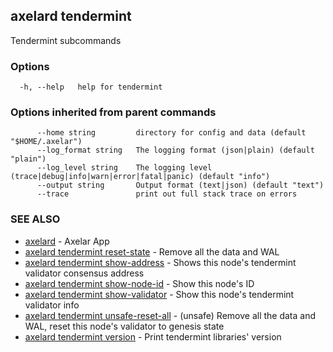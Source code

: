 ## axelard tendermint

Tendermint subcommands

### Options

```
  -h, --help   help for tendermint
```

### Options inherited from parent commands

```
      --home string         directory for config and data (default "$HOME/.axelar")
      --log_format string   The logging format (json|plain) (default "plain")
      --log_level string    The logging level (trace|debug|info|warn|error|fatal|panic) (default "info")
      --output string       Output format (text|json) (default "text")
      --trace               print out full stack trace on errors
```

### SEE ALSO

- [axelard](/cli-docs/v0_32_0/axelard) - Axelar App
- [axelard tendermint reset-state](/cli-docs/v0_32_0/axelard_tendermint_reset-state) - Remove all the data and WAL
- [axelard tendermint show-address](/cli-docs/v0_32_0/axelard_tendermint_show-address) - Shows this node's tendermint validator consensus address
- [axelard tendermint show-node-id](/cli-docs/v0_32_0/axelard_tendermint_show-node-id) - Show this node's ID
- [axelard tendermint show-validator](/cli-docs/v0_32_0/axelard_tendermint_show-validator) - Show this node's tendermint validator info
- [axelard tendermint unsafe-reset-all](/cli-docs/v0_32_0/axelard_tendermint_unsafe-reset-all) - (unsafe) Remove all the data and WAL, reset this node's validator to genesis state
- [axelard tendermint version](/cli-docs/v0_32_0/axelard_tendermint_version) - Print tendermint libraries' version
